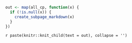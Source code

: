 <!-- renders all subpages from cp identified pathway data -->
```r

out <- map(all_cp, function(x) {
  if (!is.null(x)) {
    create_subpage_markdown(x)
  }
})

```

<!-- knit together list of all subpage data -->
`r paste(knitr::knit_child(text = out), collapse = '')`
